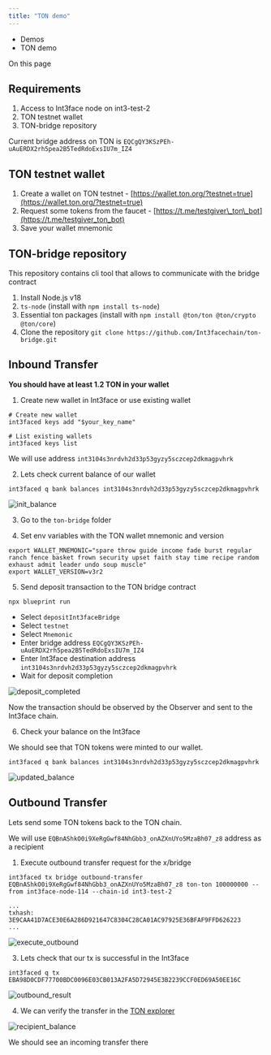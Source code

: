 ```yaml
---
title: "TON demo"
---
```


* Demos
* TON demo

On this page

## Requirements[​](#requirements "Direct link to Requirements")

1. Access to Int3face node on int3-test-2
2. TON testnet wallet
3. TON-bridge repository

Current bridge address on TON is `EQCgQY3KSzPEh-uAuERDX2rh5pea2B5TedRdoExsIU7m_IZ4`

## TON testnet wallet[​](#ton-testnet-wallet "Direct link to TON testnet wallet")

1. Create a wallet on TON testnet - [https://wallet.ton.org/?testnet=true](https://wallet.ton.org/?testnet=true)
2. Request some tokens from the faucet - [https://t.me/testgiver\_ton\_bot](https://t.me/testgiver_ton_bot)
3. Save your wallet mnemonic

## TON-bridge repository[​](#ton-bridge-repository "Direct link to TON-bridge repository")

This repository contains cli tool that allows to communicate with the bridge contract

1. Install Node.js v18
2. `ts-node` (install with `npm install ts-node`)
3. Essential ton packages (install with `npm install @ton/ton @ton/crypto @ton/core`)
4. Clone the repository `git clone https://github.com/Int3facechain/ton-bridge.git`

## Inbound Transfer[​](#inbound-transfer "Direct link to Inbound Transfer")

**You should have at least 1.2 TON in your wallet**

1. Create new wallet in Int3face or use existing wallet

```shell
# Create new wallet
int3faced keys add "$your_key_name"

# List existing wallets
int3faced keys list
```

We will use address `int3104s3nrdvh2d33p53gyzy5sczcep2dkmagpvhrk`

2. Lets check current balance of our wallet

```
int3faced q bank balances int3104s3nrdvh2d33p53gyzy5sczcep2dkmagpvhrk
```

![init\_balance](./docs/assets/images/testnet_init_balance-05cee720985c20312f3392baa31c84a5.png)

3. Go to the `ton-bridge` folder

4. Set env variables with the TON wallet mnemonic and version

```shell
export WALLET_MNEMONIC="spare throw guide income fade burst regular ranch fence basket frown security upset faith stay time recipe random exhaust admit leader undo soup muscle"
export WALLET_VERSION=v3r2
```

5. Send deposit transaction to the TON bridge contract

```
npx blueprint run
```

* Select `depositInt3faceBridge`
* Select `testnet`
* Select `Mnemonic`
* Enter bridge address `EQCgQY3KSzPEh-uAuERDX2rh5pea2B5TedRdoExsIU7m_IZ4`
* Enter Int3face destination address `int3104s3nrdvh2d33p53gyzy5sczcep2dkmagpvhrk`
* Wait for deposit completion

![deposit\_completed](./docs/assets/images/testnet_deposit_completed-2ecf396f978d4bc4fec723f25ba80825.png)

Now the transaction should be observed by the Observer and sent to the Int3face chain.

6. Check your balance on the Int3face

We should see that TON tokens were minted to our wallet.

```
int3faced q bank balances int3104s3nrdvh2d33p53gyzy5sczcep2dkmagpvhrk
```

![updated\_balance](./docs/assets/images/testnet_updated_balance-15050c634873ce401d660289dfe0123a.png)

## Outbound Transfer[​](#outbound-transfer "Direct link to Outbound Transfer")

Lets send some TON tokens back to the TON chain.

We will use `EQBnAShkO0i9XeRgGwf84NhGbb3_onAZXnUYo5MzaBh07_z8` address as a recipient

1. Execute outbound transfer request for the x/bridge

```shell
int3faced tx bridge outbound-transfer EQBnAShkO0i9XeRgGwf84NhGbb3_onAZXnUYo5MzaBh07_z8 ton-ton 100000000 --from int3face-node-114 --chain-id int3-test-2

...
txhash: 3E9CAA41D7ACE30E6A286D921647C8304C28CA01AC97925E36BFAF9FFD626223
...
```

![execute\_outbound](./docs/assets/images/testnet_execute_outbound-019949583c4e0fbc2e65aab43d24707b.png)

3. Lets check that our tx is successful in the Int3face

```
int3faced q tx EBA98D0CDF77700BDC0096E03CB013A2FA5D72945E3B2239CCF0ED69A50EE16C
```

![outbound\_result](./docs/assets/images/testnet_outbound_result-db7b379bd1fab67830d586e098a5bcf5.png)

4. We can verify the transfer in the [TON explorer](https://testnet.tonviewer.com/kQBnAShkO0i9XeRgGwf84NhGbb3_onAZXnUYo5MzaBh070d2)

![recipient\_balance](./docs/assets/images/testnet_recipient_balance-b9a57b516524ecfc2f51b37ded9e4eec.png)

We should see an incoming transfer there
